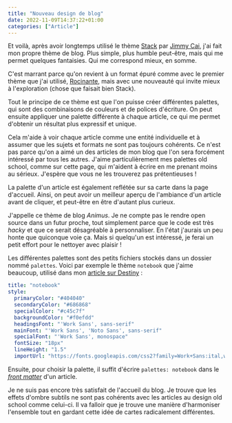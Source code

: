 ```yaml
---
title: "Nouveau design de blog"
date: 2022-11-09T14:37:22+01:00
categories: ["Article"]
---
```



Et voilà, après avoir longtemps utilisé le thème [Stack](https://github.com/CaiJimmy/hugo-theme-stack) par [Jimmy Cai](https://jimmycai.com/), j'ai fait mon propre thème de blog. Plus simple, plus humble peut-être, mais qui me permet quelques fantaisies. Qui me correspond mieux, en somme.

C'est marrant parce qu'on revient à un format épuré comme avec le premier thème que j'ai utilisé, [Rocinante](https://github.com/mavidser/hugo-rocinante), mais avec une nouveauté qui invite mieux à l'exploration (chose que faisait bien Stack).

Tout le principe de ce thème est que l'on puisse créer différentes palettes, qui sont des combinaisons de couleurs et de polices d'écriture. On peut ensuite appliquer une palette différente à chaque article, ce qui me permet d'obtenir un résultat plus expressif et unique.

Cela m'aide à voir chaque article comme une entité individuelle et à assumer que les sujets et formats ne sont pas toujours cohérents. Ce n'est pas parce qu'on a aimé un des articles de mon blog que l'on sera forcément intéressé par tous les autres. J'aime particulièrement mes palettes old school, comme sur cette page, qui m'aident à écrire en me prenant moins au sérieux. J'espère que vous ne les trouverez pas prétentieuses !

La palette d'un article est également reflétée sur sa carte dans la page d'accueil. Ainsi, on peut avoir un meilleur aperçu de l'ambiance d'un article avant de cliquer, et peut-être en être d'autant plus curieux.

J'appelle ce thème de blog _Animus_. Je ne compte pas le rendre open source dans un futur proche, tout simplement parce que le code est très _hacky_ et que ce serait désagréable à personnaliser. En l'état j'aurais un peu honte que quiconque voie ça. Mais si quelqu'un est intéressé, je ferai un petit effort pour le nettoyer avec plaisir !

Les différentes palettes sont des petits fichiers stockés dans un dossier nommé `palettes`. Voici par exemple le thème `notebook` que j'aime beaucoup, utilisé dans mon [article sur Destiny](/post/2021/destiny-introduction-analyse/) :

```yaml
title: "notebook"
style:
  primaryColor: "#404040"
  secondaryColor: "#686868"
  specialColor: "#c45c7f"
  backgroundColor: "#f0efdd"
  headingsFont: "'Work Sans', sans-serif"
  mainFont: "'Work Sans', 'Noto Sans', sans-serif"
  specialFont: "'Work Sans', monospace"
  fontSize: "18px"
  lineHeight: "1.5"
  importUrl: "https://fonts.googleapis.com/css2?family=Work+Sans:ital,wght@0,400;0,700;1,400;1,700&display=swap"
```

Ensuite, pour choisir la palette, il suffit d'écrire `palettes: notebook` dans le [_front matter_](https://gohugo.io/content-management/front-matter/) d'un article.

Je ne suis pas encore très satisfait de l'accueil du blog. Je trouve que les effets d'ombre subtils ne sont pas cohérents avec les articles au design old school comme celui-ci. Il va falloir que je trouve une manière d'harmoniser l'ensemble tout en gardant cette idée de cartes radicalement différentes.
